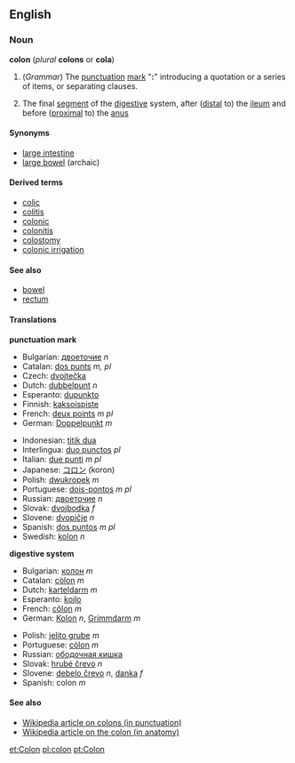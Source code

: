 ==English== 
{{Punctuation marks}}
===Noun===
'''colon''' (''plural'' '''colons''' or '''cola''')

#(''Grammar'') The [[punctuation]] [[mark]] "''':'''" introducing a quotation or a series of items, or separating clauses.
# {{anatomy}} The final [[segment]] of the [[digestive]] system, after ([[distal]] to) the [[ileum]] and before ([[proximal]] to) the [[anus]]

====Synonyms====
* [[large intestine]]
* [[large bowel]] (archaic)

====Derived terms====
*[[colic]]
*[[colitis]]
*[[colonic]]
*[[colonitis]]
*[[colostomy]]
*[[colonic irrigation]]

====See also====
* [[bowel]]
* [[rectum]]

====Translations====
'''punctuation mark'''
{{top}}
*Bulgarian: [[двоеточие]] ''n''
*Catalan: [[dos punts]] ''m, pl''
*Czech: [[dvojtečka]]
*Dutch: [[dubbelpunt]] ''n''
*Esperanto: [[dupunkto]]
*Finnish: [[kaksoispiste]]
*French: [[deux points]] ''m pl''
*German: [[Doppelpunkt]] ''m''
{{mid}}
*Indonesian: [[titik dua]]
*Interlingua: [[duo punctos]] ''pl''
*Italian: [[due punti]] ''m pl''
*Japanese: [[コロン]] (koron)
*Polish: [[dwukropek]] ''m''
*Portuguese: [[dois-pontos]] ''m pl''
*Russian: [[двоеточие]] ''n''
*Slovak: [[dvojbodka]] ''f''
*Slovene: [[dvopičje]] ''n''
*Spanish: [[dos puntos]] ''m pl''
*Swedish: [[kolon]] ''n''
{{bottom}}

'''digestive system'''
{{top}}
*Bulgarian: [[колон]] ''m''
*Catalan: [[còlon]] ''m''
*Dutch: [[karteldarm]] ''m''
*Esperanto: [[kojlo]]
*French: [[côlon]] ''m''
*German: [[Kolon]] ''n'', [[Grimmdarm]] ''m''
{{mid}}
*Polish: [[jelito grube]] ''m''
*Portuguese: [[cólon]] ''m''
*Russian: [[ободочная кишка]]
*Slovak: [[hrubé črevo]] ''n''
*Slovene: [[debelo črevo]] ''n'', [[danka]] ''f''
*Spanish: colon ''m''
{{bottom}}

====See also====
*[[w:colon_(punctuation)|Wikipedia article on colons (in punctuation)]]
*[[w:colon_(anatomy)|Wikipedia article on the colon (in anatomy)]]

[[et:Colon]]
[[pl:colon]]
[[pt:Colon]]
